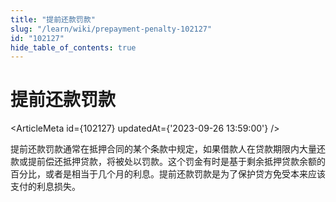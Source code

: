 ```yaml
---
title: "提前还款罚款"
slug: "/learn/wiki/prepayment-penalty-102127"
id: "102127"
hide_table_of_contents: true
---
```



# 提前还款罚款

<ArticleMeta id={102127} updatedAt={'2023-09-26 13:59:00'} />
<div className='border-solid border-b border-t-0 my-4 border-[var(--ifm-color-gray-300)]' />

提前还款罚款通常在抵押合同的某个条款中规定，如果借款人在贷款期限内大量还款或提前偿还抵押贷款，将被处以罚款。这个罚金有时是基于剩余抵押贷款余额的百分比，或者是相当于几个月的利息。提前还款罚款是为了保护贷方免受本来应该支付的利息损失。
